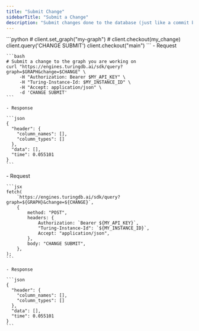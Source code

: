 ```yaml
---
title: "Submit Change"
sidebarTitle: "Submit a Change"
description: "Submit changes done to the database (just like a commit being submited in git)"
---
```


<Tabs>
  <Tab title="Python SDK">
    ```python
    # client.set_graph("my-graph")
    # client.checkout(my_change)
    client.query('CHANGE SUBMIT')
    client.checkout("main")
    ```
  </Tab>
  <Tab title="cURL">
    - Request

    ```bash
    # Submit a change to the graph you are working on
    curl "https://engines.turingdb.ai/sdk/query?graph=$GRAPH&change=$CHANGE" \
         -H "Authorization: Bearer $MY_API_KEY" \
         -H "Turing-Instance-Id: $MY_INSTANCE_ID" \
         -H "Accept: application/json" \
         -d 'CHANGE SUBMIT'
    ```

    - Response

    ```json
    {
      "header": {
        "column_names": [],
        "column_types": []
      },
      "data": [],
      "time": 0.055101
    }
    ```
  </Tab>
  <Tab title="Javascript">
    - Request

    ```jsx
    fetch(
    	`https://engines.turingdb.ai/sdk/query?graph=${GRAPH}&change=${CHANGE}`,
    	{
    		method: "POST",
    		headers: {
    			Authorization: `Bearer ${MY_API_KEY}`,
    			"Turing-Instance-Id": `${MY_INSTANCE_ID}`,
    			Accept: "application/json",
    		},
    		body: "CHANGE SUBMIT",
    	},
    );
    ```

    - Response

    ```json
    {
      "header": {
        "column_names": [],
        "column_types": []
      },
      "data": [],
      "time": 0.055101
    }
    ```
  </Tab>
</Tabs>
